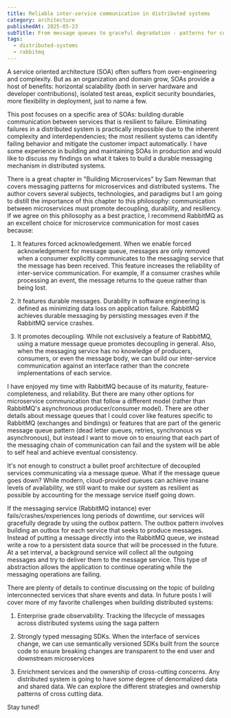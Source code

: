 ```yaml
---
title: Reliable inter-service communication in distributed systems
category: architecture
publishedAt: 2025-05-23
subTitle: From message queues to graceful degradation - patterns for communication that survives failure.
tags:
  - distributed-systems
  - rabbitmq
---
```

A service oriented architecture (SOA) often suffers from over-engineering and complexity. But as an organization and domain grow, SOAs provide a host of benefits: horizontal scalability (both in server hardware and developer contributions), isolated test areas, explicit security boundaries, more flexibility in deployment, just to name a few.

This post focuses on a specific area of SOAs: building durable communication between services that is resilient to failure. Eliminating failures in a distributed system is practically impossible due to the inherent complexity and interdependencies; the most resilient systems can identify failing behavior and mitigate the customer impact automatically. I have some experience in building and maintaining SOAs in production and would like to discuss my findings on what it takes to build a durable messaging mechanism in distributed systems.

There is a great chapter in "Building Microservices" by Sam Newman that covers messaging patterns for microservices and distributed systems. The author covers several subjects, technologies, and paradigms but I am going to distill the importance of this chapter to this philosophy: communication between microservices must promote decoupling, durability, and resiliency. If we agree on this philosophy as a best practice, I recommend RabbitMQ as an excellent choice for microservice communication for most cases because:

1. It features forced acknowledgement. When we enable forced acknowledgement for message queue, messages are only removed when a consumer explicitly communicates to the messaging service that the message has been received. This feature increases the reliability of inter-service communication. For example, If a consumer crashes while processing an event, the message returns to the queue rather than being lost.

2. It features durable messages. Durability in software engineering is defined as minimizing data loss on application failure. RabbitMQ achieves durable messaging by persisting messages even if the RabbitMQ service crashes.

3. It promotes decoupling. While not exclusively a feature of RabbitMQ, using a mature message queue promotes decoupling in general. Also, when the messaging service has no knowledge of producers, consumers, or even the message body, we can build our inter-service communication against an interface rather than the concrete implementations of each service.

I have enjoyed my time with RabbitMQ because of its maturity, feature-completeness, and reliability. But there are many other options for microservice communication that follow a different model (rather than RabbitMQ's asynchronous producer/consumer model). There are other details about message queues that I could cover like features specific to RabbitMQ (exchanges and bindings) or features that are part of the generic message queue pattern (dead letter queues, retries, synchronous vs asynchronous), but instead I want to move on to ensuring that each part of the messaging chain of communication can fail and the system will be able to self heal and achieve eventual consistency.

It's not enough to construct a bullet proof architecture of decoupled services communicating via a message queue. What if the message queue goes down? While modern, cloud-provided queues can achieve insane levels of availability, we still want to make our system as resilient as possible by accounting for the message service itself going down.

If the messaging service (RabbitMQ instance) ever fails/crashes/experiences long periods of downtime, our services will gracefully degrade by using the outbox pattern. The outbox pattern involves building an outbox for each service that seeks to produce messages. Instead of putting a message directly into the RabbitMQ queue, we instead write a row to a persistent data source that will be processed in the future. At a set interval, a background service will collect all the outgoing messages and try to deliver them to the message service. This type of abstraction allows the application to continue operating while the messaging operations are failing.

There are plenty of details to continue discussing on the topic of building interconnected services that share events and data. In future posts I will cover more of my favorite challenges when building distributed systems:

1. Enterprise grade observability. Tracking the lifecycle of messages across distributed systems using the saga pattern

2. Strongly typed messaging SDKs. When the interface of services change, we can use semantically versioned SDKs built from the source code to ensure breaking changes are transparent to the end user and downstream microservices

3. Enrichment services and the ownership of cross-cutting concerns. Any distributed system is going to have some degree of denormalized data and shared data. We can explore the different strategies and ownership patterns of cross cutting data.

Stay tuned!